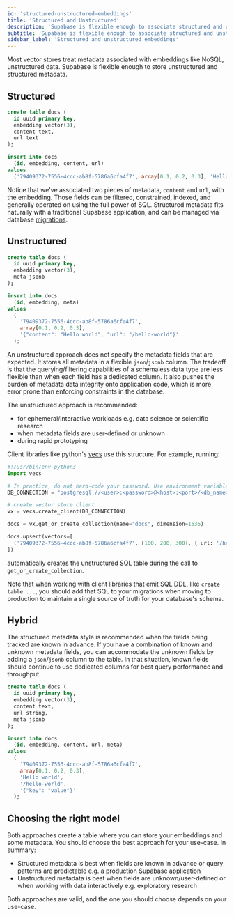 ```yaml
---
id: 'structured-unstructured-embeddings'
title: 'Structured and Unstructured'
description: 'Supabase is flexible enough to associate structured and unstructured metadata with embeddings.'
subtitle: 'Supabase is flexible enough to associate structured and unstructured metadata with embeddings.'
sidebar_label: 'Structured and unstructured embeddings'
---
```


Most vector stores treat metadata associated with embeddings like NoSQL, unstructured data. Supabase is flexible enough to store unstructured and structured metadata.

## Structured

```sql
create table docs (
  id uuid primary key,
  embedding vector(3),
  content text,
  url text
);

insert into docs
  (id, embedding, content, url)
values
  ('79409372-7556-4ccc-ab8f-5786a6cfa4f7', array[0.1, 0.2, 0.3], 'Hello world', '/hello-world');
```

Notice that we've associated two pieces of metadata, `content` and `url`, with the embedding. Those fields can be filtered, constrained, indexed, and generally operated on using the full power of SQL. Structured metadata fits naturally with a traditional Supabase application, and can be managed via database [migrations](/docs/guides/deployment/database-migrations).

## Unstructured

```sql
create table docs (
  id uuid primary key,
  embedding vector(3),
  meta jsonb
);

insert into docs
  (id, embedding, meta)
values
  (
    '79409372-7556-4ccc-ab8f-5786a6cfa4f7',
    array[0.1, 0.2, 0.3],
    '{"content": "Hello world", "url": "/hello-world"}'
  );
```

An unstructured approach does not specify the metadata fields that are expected. It stores all metadata in a flexible `json`/`jsonb` column. The tradeoff is that the querying/filtering capabilities of a schemaless data type are less flexible than when each field has a dedicated column. It also pushes the burden of metadata data integrity onto application code, which is more error prone than enforcing constraints in the database.

The unstructured approach is recommended:

- for ephemeral/interactive workloads e.g. data science or scientific research
- when metadata fields are user-defined or unknown
- during rapid prototyping

Client libraries like python's [vecs](https://github.com/supabase/vecs) use this structure. For example, running:

```py
#!/usr/bin/env python3
import vecs

# In practice, do not hard-code your password. Use environment variables.
DB_CONNECTION = "postgresql://<user>:<password>@<host>:<port>/<db_name>"

# create vector store client
vx = vecs.create_client(DB_CONNECTION)

docs = vx.get_or_create_collection(name="docs", dimension=1536)

docs.upsert(vectors=[
  ('79409372-7556-4ccc-ab8f-5786a6cfa4f7', [100, 200, 300], { url: '/hello-world' })
])

```

automatically creates the unstructured SQL table during the call to `get_or_create_collection`.

Note that when working with client libraries that emit SQL DDL, like `create table ...`, you should add that SQL to your migrations when moving to production to maintain a single source of truth for your database's schema.

## Hybrid

The structured metadata style is recommended when the fields being tracked are known in advance. If you have a combination of known and unknown metadata fields, you can accommodate the unknown fields by adding a `json`/`jsonb` column to the table. In that situation, known fields should continue to use dedicated columns for best query performance and throughput.

```sql
create table docs (
  id uuid primary key,
  embedding vector(3),
  content text,
  url string,
  meta jsonb
);

insert into docs
  (id, embedding, content, url, meta)
values
  (
    '79409372-7556-4ccc-ab8f-5786a6cfa4f7',
    array[0.1, 0.2, 0.3],
    'Hello world',
    '/hello-world',
    '{"key": "value"}'
  );
```

## Choosing the right model

Both approaches create a table where you can store your embeddings and some metadata. You should choose the best approach for your use-case. In summary:

- Structured metadata is best when fields are known in advance or query patterns are predictable e.g. a production Supabase application
- Unstructured metadata is best when fields are unknown/user-defined or when working with data interactively e.g. exploratory research

Both approaches are valid, and the one you should choose depends on your use-case.
